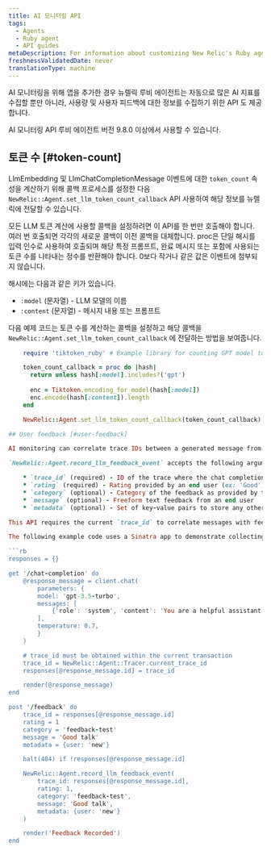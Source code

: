 ```yaml
---
title: AI 모니터링 API
tags:
  - Agents
  - Ruby agent
  - API guides
metaDescription: For information about customizing New Relic's Ruby agent for AI monitoring.
freshnessValidatedDate: never
translationType: machine
---
```


AI 모니터링을 위해 앱을 추가한 경우 뉴렐릭 루비 에이전트는 자동으로 많은 AI 지표를 수집할 뿐만 아니라, 사용량 및 사용자 피드백에 대한 정보를 수집하기 위한 API 도 제공합니다.

<Callout variant="tip">
  AI 모니터링 API 루비 에이전트 버전 9.8.0 이상에서 사용할 수 있습니다.
</Callout>

## 토큰 수 [#token-count]

LlmEmbedding 및 LlmChatCompletionMessage 이벤트에 대한 `token_count` 속성을 계산하기 위해 콜백 프로세스를 설정한 다음 `NewRelic::Agent.set_llm_token_count_callback` API 사용하여 해당 정보를 뉴렐릭에 전달할 수 있습니다.

모든 LLM 토큰 계산에 사용할 콜백을 설정하려면 이 API를 한 번만 호출해야 합니다. 여러 번 호출되면 각각의 새로운 콜백이 이전 콜백을 대체합니다. proc은 단일 해시를 입력 인수로 사용하여 호출되며 해당 특정 프롬프트, 완료 메시지 또는 포함에 사용되는 토큰 수를 나타내는 정수를 반환해야 합니다. 0보다 작거나 같은 값은 이벤트에 첨부되지 않습니다.

해시에는 다음과 같은 키가 있습니다.

* `:model` (문자열) - LLM 모델의 이름
* `:content` (문자열) - 메시지 내용 또는 프롬프트

다음 예제 코드는 토큰 수를 계산하는 콜백을 설정하고 해당 콜백을 `NewRelic::Agent.set_llm_token_count_callback` 에 전달하는 방법을 보여줍니다.

````rb
    require 'tiktoken_ruby' # Example library for counting GPT model tokens used

    token_count_callback = proc do |hash|
      return unless hash[:model].includes?('gpt')
  
      enc = Tiktoken.encoding_for_model(hash[:model])
      enc.encode(hash[:content]).length
    end

    NewRelic::Agent.set_llm_token_count_callback(token_count_callback)

## User feedback [#user-feedback]

AI monitoring can correlate trace IDs between a generated message from your AI and the message feedback from an end user using `NewRelic::Agent.record_llm_feedback_event`.

`NewRelic::Agent.record_llm_feedback_event` accepts the following arguments:

    * `trace_id` (required) - ID of the trace where the chat completion(s) related to the feedback occurred
    * `rating` (required) - Rating provided by an end user (ex: 'Good', 'Bad', 1, 2, 5, 8, 10)
    * `category` (optional) - Category of the feedback as provided by the end user (ex: “informative”, “inaccurate”)
    * `message` (optional) - Freeform text feedback from an end user
    * `metadata` (optional) - Set of key-value pairs to store any other desired data to submit with the feedback event

This API requires the current `trace_id` to correlate messages with feedback, which can be obtained using [NewRelic::Agent::Tracer.current_trace_id](https://www.rubydoc.info/gems/newrelic_rpm/NewRelic/Agent/Tracer#current_trace_id-class_method).

The following example code uses a Sinatra app to demonstrate collecting the required user feedback and trace_id of a current transaction (along with this API's optional parameters), and then passing those parameters to `NewRelic::Agent.record_llm_feedback_event`.

```rb
responses = {}

get '/chat-completion' do
    @response_message = client.chat(
        parameters: {
        model: 'gpt-3.5-turbo',
        messages: [ 
            {'role': 'system', 'content': 'You are a helpful assistant.'},
        ],
        temperature: 0.7,
        }
    )

    # trace_id must be obtained within the current transaction
    trace_id = NewRelic::Agent::Tracer.current_trace_id
    responses[@response_message.id] = trace_id

    render(@response_message)
end

post '/feedback' do
    trace_id = responses[@response_message.id]
    rating = 1
    category = 'feedback-test'
    message = 'Good talk'
    metadata = {user: 'new'}

    halt(404) if !responses[@response_message.id]

    NewRelic::Agent.record_llm_feedback_event(
        trace_id: responses[@response_message.id],
        rating: 1,
        category: 'feedback-test',
        message: 'Good talk',
        metadata: {user: 'new'}
    )

    render('Feedback Recorded')
end
````